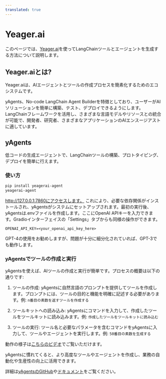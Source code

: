 ```yaml
---
translated: true
---
```


# Yeager.ai

このページでは、[Yeager.ai](https://yeager.ai)を使ってLangChainツールとエージェントを生成する方法について説明します。

## Yeager.aiとは?

Yeager.aiは、AIエージェントとツールの作成プロセスを簡素化するためのエコシステムです。

yAgents、No-code LangChain Agent Builderを特徴としており、ユーザーがAIソリューションを簡単に構築、テスト、デプロイできるようにします。LangChainフレームワークを活用し、さまざまな言語モデルやリソースとの統合が可能で、開発者、研究者、さまざまなアプリケーションのAIエンスージアストに適しています。

## yAgents

低コードの生成エージェントで、LangChainツールの構築、プロトタイピング、デプロイを簡単に行えます。

### 使い方

```bash
pip install yeagerai-agent
yeagerai-agent
```

http://127.0.0.1:7860にアクセスします。
これにより、必要な依存関係がインストールされ、yAgentsがシステムにセットアップされます。最初の実行後、yAgentsは.envファイルを作成します。ここにOpenAI APIキーを入力できます。Gradioインターフェイスの「Settings」タブからも同様の操作ができます。

`OPENAI_API_KEY=<your_openai_api_key_here>`

GPT-4の使用をお勧めしますが、問題が十分に細分化されていれば、GPT-3でも動作します。

### yAgentsでツールの作成と実行

yAgentsを使えば、AIツールの作成と実行が簡単です。プロセスの概要は以下の通りです:
1. ツールの作成: yAgentsに自然言語のプロンプトを提供してツールを作成します。プロンプトには、ツールの目的と機能を明確に記述する必要があります。例: 
`n番目の素数を返すツールを作成する`

2. ツールキットへの読み込み: yAgentsにコマンドを入力して、作成したツールをツールキットに読み込みます。例:
`作成したツールをツールキットに読み込む`

3. ツールの実行: ツール名と必要なパラメータを含むコマンドをyAgentsに入力して、ツールやエージェントを実行します。例:
`50番目の素数を生成する`

動作の様子は[こちらのビデオ](https://www.youtube.com/watch?v=KA5hCM3RaWE)でご覧いただけます。

yAgentsに慣れてくると、より高度なツールやエージェントを作成し、業務の自動化や生産性の向上に活用できます。

詳細は[yAgentsのGitHub](https://github.com/yeagerai/yeagerai-agent)や[ドキュメント](https://yeagerai.gitbook.io/docs/general/welcome-to-yeager.ai)をご覧ください。
